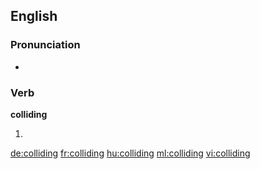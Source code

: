 ==English==

===Pronunciation===
* {{rhymes|aɪdɪŋ|lang=en}}

===Verb===
'''colliding'''

# {{present participle of|collide|lang=en}}

[[de:colliding]]
[[fr:colliding]]
[[hu:colliding]]
[[ml:colliding]]
[[vi:colliding]]